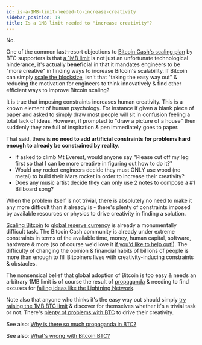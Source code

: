 ```yaml
---
id: is-a-1MB-limit-needed-to-increase-creativity
sidebar_position: 19
title: Is a 1MB limit needed to "increase creativity"?
---
```


No.

One of the common last-resort objections to [Bitcoin Cash's scaling plan](/faqs/Global-Reserve-Currency/can-BCH-technically-scale-to-global-reserve-currency) by BTC supporters is that [a 1MB limit](/faqs/BCH-vs-BTC/what-if-btc-raises-block-size) is not just an unfortunate technological hinderance, it's actually **beneficial** in that it mandates engineers to be "more creative" in finding ways to increase Bitcoin's scalability. If Bitcoin can simply [scale the blocksize](/faqs/BCH/what-is-the-maximum-bch-blocksize), isn't that "taking the easy way out" & reducing the motivation for engineers to think innovatively & find other efficient ways to improve Bitcoin scaling?

It is true that imposing constraints increases human creativity. This is a known element of human psychology. For instance if given a blank piece of paper and asked to simply draw most people will sit in confusion feeling a total lack of ideas. However, if prompted to "draw a picture of a house" then suddenly they are full of inspiration & pen immediately goes to paper.

That said, there is **no need to add artificial constraints for problems hard enough to already be constrained by reality**. 

- If asked to climb Mt Everest, would anyone say "Please cut off my leg first so that I can be more creative in figuring out how to do it?" 
- Would any rocket engineers decide they must ONLY use wood (no metal) to build their Mars rocket in order to increase their creativity? 
- Does any music artist decide they can only use 2 notes to compose a #1 Billboard song? 

When the problem itself is not trivial, there is absolutely no need to make it any more difficult than it already is - there's plenty of constraints imposed by available resources or physics to drive creativity in finding a solution.

[Scaling Bitcoin](/faqs/Global-Reserve-Currency/can-BCH-technically-scale-to-global-reserve-currency) to [global reserve currency](/faqs/Global-Reserve-Currency/what-do-you-mean-global-reserve-currency) is already a monumentally difficult task. The Bitcoin Cash community is already under extreme constraints in terms of the available time, money, human capital, software, hardware & more (so of course we'd love it [if you'd like to help out!](/faqs/BCH/how-can-i-contribute-to-bitcoin-cash)). The difficulty of changing the opinion & financial habits of billions of people is more than enough to fill Bitcoiners lives with creativity-inducing constraints & obstacles.

The nonsensical belief that global adoption of Bitcoin is too easy & needs an arbitrary 1MB limit is of course the result of [propaganda](/faqs/BCH-vs-BTC/why-is-there-so-much-propaganda-in-btc) & needing to find excuses for [failing ideas like the Lightning Network](/faqs/BCH-vs-BTC/what-about-lightning-network).

Note also that anyone who thinks it's the easy way out should simply [try raising the 1MB BTC limit](/faqs/BCH-vs-BTC/what-if-btc-raises-block-size) & discover for themselves whether it's a trivial task or not. There's [plenty of problems with BTC](/faqs/BCH-vs-BTC/whats-wrong-with-bitcoin-btc) to drive their creativity.

See also: [Why is there so much propaganda in BTC?](/faqs/BCH-vs-BTC/why-is-there-so-much-propaganda-in-btc)

See also: [What's wrong with Bitcoin BTC?](/faqs/BCH-vs-BTC/whats-wrong-with-bitcoin-btc)

